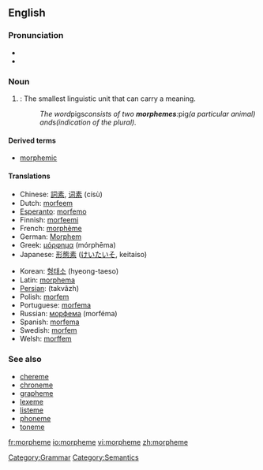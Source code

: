 ==English==
{{wikipedia}}
[[Category:Grammar]]
===Pronunciation===
*{{IPA|/ˈmɔː(r)fiːm/}}
*{{SAMPA|/'mO:(r)fi:m/}}

===Noun===
{{en-noun}}

#{{linguistics}}: The smallest linguistic unit that can carry a meaning.
#: ''The word ''pigs'' consists of two '''morphemes''': ''pig'' (a particular animal) and ''s'' (indication of the plural).''

====Derived terms====
*[[morphemic]]

====Translations====
{{top}}
*Chinese: [[詞素]], [[词素]] (císù)
*Dutch: [[morfeem]]
*[[Esperanto]]: [[morfemo]]
*Finnish: [[morfeemi]]
*French: [[morphème]] {{m}}
*German: [[Morphem]] {{n}}
*Greek: [[μόρφημα]] (mórphēma)
*Japanese: [[形態素]] ([[けいたいそ]], keitaiso)
{{mid}}
*Korean: [[형태소]] (hyeong-taeso)
*Latin: [[morphema]]
*[[Persian]]: {{FAchar|[[تكواژ]]}} (takvâzh)
*Polish: [[morfem#Polish|morfem]] {{m}}
*Portuguese: [[morfema]] {{m}}
*Russian: [[морфема]] (morféma) {{f}}
*Spanish: [[morfema]] {{m}}
*Swedish: [[morfem#Swedish|morfem]]
*Welsh: [[morffem]]
{{bottom}}

=== See also ===
*[[chereme]]
*[[chroneme]]
*[[grapheme]]
*[[lexeme]]
*[[listeme]]
*[[phoneme]]
*[[toneme]]

[[Category:Semantics]]

[[fr:morpheme]]
[[io:morpheme]]
[[vi:morpheme]]
[[zh:morpheme]]